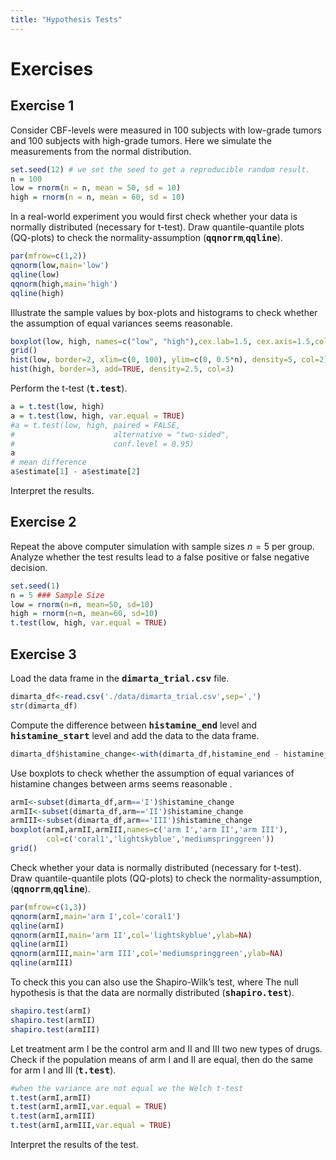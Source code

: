 ---
title: "Hypothesis Tests"
---


# Exercises

## Exercise 1
Consider CBF-levels were measured in 100 subjects with low-grade tumors and 100 subjects with high-grade tumors. Here we simulate the measurements from the normal distribution.

```{r ex3.1, echo=TRUE}
set.seed(12) # we set the seed to get a reproducible random result.
n = 100 
low = rnorm(n = n, mean = 50, sd = 10)
high = rnorm(n = n, mean = 60, sd = 10)
```

In a real-world experiment you would first check whether your data is normally distributed (necessary for t-test). Draw quantile-quantile plots  (QQ-plots) to check the normality-assumption (**<tt>qqnorrm</tt>**,**<tt>qqline</tt>**).

<div class='fold s o'>
```{r}
par(mfrow=c(1,2))
qqnorm(low,main='low')
qqline(low)
qqnorm(high,main='high')
qqline(high)
```
</div>

Illustrate the sample values by box-plots and histograms to check whether the assumption of equal variances seems reasonable.

<div class='fold s o'>
```{r}
boxplot(low, high, names=c("low", "high"),cex.lab=1.5, cex.axis=1.5,col=c(2,3))
grid()
hist(low, border=2, xlim=c(0, 100), ylim=c(0, 0.5*n), density=5, col=2)
hist(high, border=3, add=TRUE, density=2.5, col=3)
```
</div>

Perform the t-test (**<tt>t.test</tt>**).

<div class='fold s o'>
```{r}
a = t.test(low, high)
a = t.test(low, high, var.equal = TRUE)
#a = t.test(low, high, paired = FALSE,
#                      alternative = "two-sided",
#                      conf.level = 0.95)
a
# mean difference
a$estimate[1] - a$estimate[2]
```
</div>

Interpret the results.

## Exercise 2

Repeat the above computer simulation with sample sizes $n=5$ per group. Analyze whether  the test results lead to a false positive or false negative decision.

<div class='fold s o'>
```{r}
set.seed(1)
n = 5 ### Sample Size
low = rnorm(n=n, mean=50, sd=10)
high = rnorm(n=n, mean=60, sd=10)
t.test(low, high, var.equal = TRUE)
```
</div>


## Exercise 3
Load the data frame in the **<tt>dimarta_trial.csv</tt>** file.
```{r}
dimarta_df<-read.csv('./data/dimarta_trial.csv',sep=',')
str(dimarta_df)
```

Compute the difference between **<tt>histamine_end</tt>** level and **<tt>histamine_start</tt>** level and add the data to the data frame.

<div class='fold s'>
```{r}
dimarta_df$histamine_change<-with(dimarta_df,histamine_end - histamine_start)
```
</div>

Use boxplots to check whether the assumption of equal variances of histamine changes between arms seems reasonable .

<div class='fold s o'>
```{r}
armI<-subset(dimarta_df,arm=='I')$histamine_change
armII<-subset(dimarta_df,arm=='II')$histamine_change
armIII<-subset(dimarta_df,arm=='III')$histamine_change
boxplot(armI,armII,armIII,names=c('arm I','arm II','arm III'),
        col=c('coral1','lightskyblue','mediumspringgreen'))
grid()
```
</div>

Check whether your data is normally distributed (necessary for t-test). Draw quantile-quantile plots (QQ-plots) to check the normality-assumption,(**<tt>qqnorrm</tt>**,**<tt>qqline</tt>**).

<div class='fold s o'>
```{r}
par(mfrow=c(1,3))
qqnorm(armI,main='arm I',col='coral1')
qqline(armI)
qqnorm(armII,main='arm II',col='lightskyblue',ylab=NA)
qqline(armII)
qqnorm(armIII,main='arm III',col='mediumspringgreen',ylab=NA)
qqline(armIII)
```
</div>

To check this you can also use the Shapiro-Wilk’s test, where The null hypothesis is that the data are normally distributed (**<tt>shapiro.test</tt>**).

<div class='fold s o'>
```{r collapse=TRUE}
shapiro.test(armI)
shapiro.test(armII)
shapiro.test(armIII)
```
</div>

Let treatment arm I be the control arm and II and III two new types of drugs. Check if the population means of arm I and II are equal, then  do the same for arm I and III (**<tt>t.test</tt>**).

<div class='fold s o'>
```{r,collapse=TRUE}
#when the variance are not equal we the Welch t-test
t.test(armI,armII)
t.test(armI,armII,var.equal = TRUE)
t.test(armI,armIII)
t.test(armI,armIII,var.equal = TRUE)
```
</div>

Interpret the results of the test. 

<!-- 
## Install an R package
R packages are a collection of R functions, complied code and sample data. We install an R package through 
the function **<tt>install.package(package_name)</tt>**. Let's install the package **<tt>Stat2Data</tt>**:


```{r ,eval=FALSE}
install.packages("Stat2Data")
```

To use this package in our session we need to load it. To accomplish this, we use the **<tt>library()</tt>** function:

```{r}
library(Stat2Data)
```

from this package we want to retrieve the **<tt>Blood1</tt>** data frame, which contains the systolic blood pressure, the weight and the smoking status for a sample of 500 adults. We use the **<tt>library()</tt>** to add this data frame to variable in our current environment:

```{r}
data(Blood1)
str(Blood1)
```

-->








